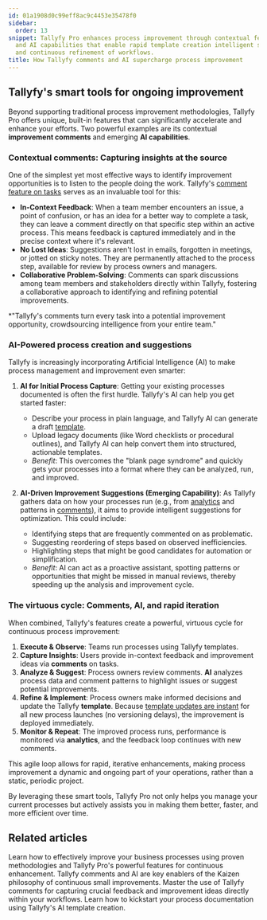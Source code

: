 ```yaml
---
id: 01a1908d0c99eff8ac9c4453e35478f0
sidebar:
  order: 13
snippet: Tallyfy Pro enhances process improvement through contextual feedback tools
  and AI capabilities that enable rapid template creation intelligent suggestions
  and continuous refinement of workflows.
title: How Tallyfy comments and AI supercharge process improvement
---
```


## Tallyfy's smart tools for ongoing improvement

Beyond supporting traditional process improvement methodologies, Tallyfy Pro offers unique, built-in features that can significantly accelerate and enhance your efforts. Two powerful examples are its contextual **improvement comments** and emerging **AI capabilities**.

### Contextual comments: Capturing insights at the source

One of the simplest yet most effective ways to identify improvement opportunities is to listen to the people doing the work. Tallyfy's [comment feature on tasks](/products/pro/tracking-and-tasks/tasks/how-to-report-and-resolve-issues-in-tallyfy/) serves as an invaluable tool for this:

-   **In-Context Feedback**: When a team member encounters an issue, a point of confusion, or has an idea for a better way to complete a task, they can leave a comment directly on that specific step within an active process. This means feedback is captured immediately and in the precise context where it's relevant.
-   **No Lost Ideas**: Suggestions aren't lost in emails, forgotten in meetings, or jotted on sticky notes. They are permanently attached to the process step, available for review by process owners and managers.
-   **Collaborative Problem-Solving**: Comments can spark discussions among team members and stakeholders directly within Tallyfy, fostering a collaborative approach to identifying and refining potential improvements.

*"Tallyfy's comments turn every task into a potential improvement opportunity, crowdsourcing intelligence from your entire team."

### AI-Powered process creation and suggestions

Tallyfy is increasingly incorporating Artificial Intelligence (AI) to make process management and improvement even smarter:

1.  **AI for Initial Process Capture**: Getting your existing processes documented is often the first hurdle. Tallyfy's AI can help you get started faster:
    *   Describe your process in plain language, and Tallyfy AI can generate a draft [template](/products/pro/documenting/templates/what-is-a-template/).
    *   Upload legacy documents (like Word checklists or procedural outlines), and Tallyfy AI can help convert them into structured, actionable templates.
    *   *Benefit*: This overcomes the "blank page syndrome" and quickly gets your processes into a format where they can be analyzed, run, and improved.

2.  **AI-Driven Improvement Suggestions (Emerging Capability)**: As Tallyfy gathers data on how your processes run (e.g., from [analytics](/products/pro/integrations/analytics/) and patterns in [comments](/products/pro/tracking-and-tasks/tasks/how-to-report-and-resolve-issues-in-tallyfy/)), it aims to provide intelligent suggestions for optimization. This could include:
    *   Identifying steps that are frequently commented on as problematic.
    *   Suggesting reordering of steps based on observed inefficiencies.
    *   Highlighting steps that might be good candidates for automation or simplification.
    *   *Benefit*: AI can act as a proactive assistant, spotting patterns or opportunities that might be missed in manual reviews, thereby speeding up the analysis and improvement cycle.

### The virtuous cycle: Comments, AI, and rapid iteration

When combined, Tallyfy's features create a powerful, virtuous cycle for continuous process improvement:

1.  **Execute & Observe**: Teams run processes using Tallyfy templates.
2.  **Capture Insights**: Users provide in-context feedback and improvement ideas via **comments** on tasks.
3.  **Analyze & Suggest**: Process owners review comments. **AI** analyzes process data and comment patterns to highlight issues or suggest potential improvements.
4.  **Refine & Implement**: Process owners make informed decisions and update the Tallyfy **template**. Because [template updates are instant](/products/pro/documenting/templates/edit-templates/) for all new process launches (no versioning delays), the improvement is deployed immediately.
5.  **Monitor & Repeat**: The improved process runs, performance is monitored via **analytics**, and the feedback loop continues with new comments.

This agile loop allows for rapid, iterative enhancements, making process improvement a dynamic and ongoing part of your operations, rather than a static, periodic project.

By leveraging these smart tools, Tallyfy Pro not only helps you manage your current processes but actively assists you in making them better, faster, and more efficient over time.


## Related articles

<CardGrid>
  <LinkTitleCard header="<b>Process improvement with Tallyfy: a comprehensive guide</b>" href="../" >Learn how to effectively improve your business processes using proven methodologies and Tallyfy Pro's powerful features for continuous enhancement.</LinkTitleCard>
  <LinkTitleCard header="<b>Kaizen: making continuous small improvements with Tallyfy</b>" href="../kaizen-making-continuous-small-improvements-with-tallyfy/" >Tallyfy comments and AI are key enablers of the Kaizen philosophy of continuous small improvements.</LinkTitleCard>
  <LinkTitleCard header="<b>Tracking and Tasks > Tasks > How to report and resolve issues in Tallyfy</b>" href="../../../tracking-and-tasks/tasks/how-to-report-and-resolve-issues-in-tallyfy/" >Master the use of Tallyfy comments for capturing crucial feedback and improvement ideas directly within your workflows.</LinkTitleCard>
  <LinkTitleCard header="<b>Documenting > Templates > Creating templates > Create a template with AI</b>" href="../../../documenting/templates/creating-templates/create-a-template-with-ai/" >Learn how to kickstart your process documentation using Tallyfy's AI template creation.</LinkTitleCard>
</CardGrid>